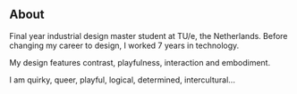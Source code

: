 ## About

Final year industrial design master student at TU/e, the Netherlands. Before changing my career to design, I worked 7 years in technology.

My design features contrast, playfulness, interaction and embodiment.

I am quirky, queer, playful, logical, determined, intercultural... 
